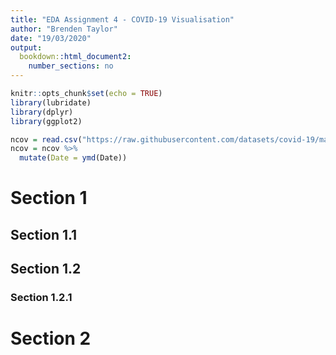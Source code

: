 ```yaml
---
title: "EDA Assignment 4 - COVID-19 Visualisation"
author: "Brenden Taylor"
date: "19/03/2020"
output: 
  bookdown::html_document2:
    number_sections: no
---
```


```r
knitr::opts_chunk$set(echo = TRUE)
library(lubridate)
library(dplyr)
library(ggplot2)
```

```r
ncov = read.csv("https://raw.githubusercontent.com/datasets/covid-19/master/time-series-19-covid-combined.csv")
ncov = ncov %>% 
  mutate(Date = ymd(Date))
```





# Section 1

## Section 1.1

## Section 1.2

### Section 1.2.1

# Section 2